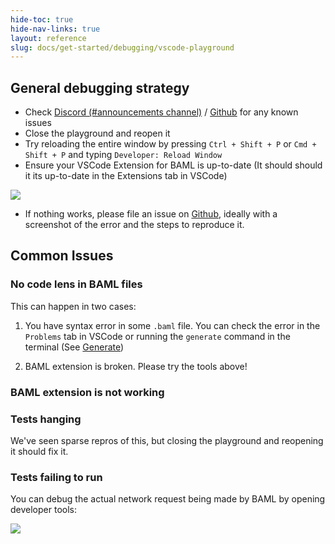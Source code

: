 ```yaml
---
hide-toc: true
hide-nav-links: true
layout: reference
slug: docs/get-started/debugging/vscode-playground
---
```


## General debugging strategy
- Check [Discord (#announcements channel)](https://discord.gg/BTNBeXGuaS) / [Github](https://github.com/BoundaryML/baml/issues) for any known issues
- Close the playground and reopen it
- Try reloading the entire window by pressing `Ctrl + Shift + P` or `Cmd + Shift + P` and typing `Developer: Reload Window`
- Ensure your VSCode Extension for BAML is up-to-date (It should should it its up-to-date in the Extensions tab in VSCode)
<img src="../../../assets/images/docs_latest/vscode/extension-status.png" />

- If nothing works, please file an issue on [Github](https://github.com/BoundaryML/baml/issues), ideally with a screenshot of the error and the steps to reproduce it.

## Common Issues
### No code lens in BAML files

This can happen in two cases:
1. You have syntax error in some `.baml` file. You can check the error in the `Problems` tab in VSCode or running the `generate` command in the terminal (See [Generate](../../calling-baml/generate-baml-client.mdx))

2. BAML extension is broken. Please try the tools above!

### BAML extension is not working

### Tests hanging

We've seen sparse repros of this, but closing the playground and reopening it should fix it.

### Tests failing to run

You can debug the actual network request being made by BAML by opening developer tools:

<img src="../../../assets/images/docs_latest/vscode/dev-tools.png" />
